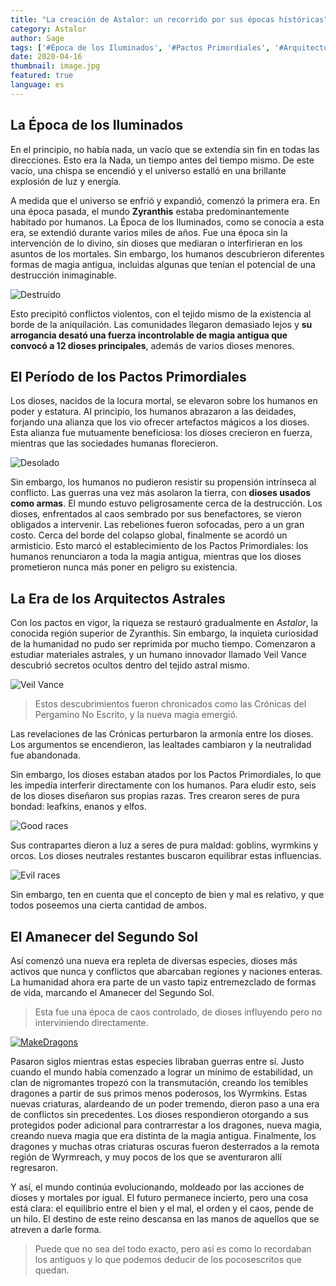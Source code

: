 ```yaml
---
title: "La creación de Astalor: un recorrido por sus épocas históricas"
category: Astalor
author: Sage
tags: ['#Época de los Iluminados', '#Pactos Primordiales', '#Arquitectos Astrales', "#Historia"]
date: 2020-04-16
thumbnail: image.jpg
featured: true
language: es
---
```


## La Época de los Iluminados

En el principio, no había nada, un vacío que se extendía sin fin en todas las direcciones. Esto era la Nada, un tiempo antes del tiempo mismo. De este vacío, una chispa se encendió y el universo estalló en una brillante explosión de luz y energía.

A medida que el universo se enfrió y expandió, comenzó la primera era. En una época pasada, el mundo **Zyranthis** estaba predominantemente habitado por humanos. La Época de los Iluminados, como se conocía a esta era, se extendió durante varios miles de años. Fue una época sin la intervención de lo divino, sin dioses que mediaran o interfirieran en los asuntos de los mortales. Sin embargo, los humanos descubrieron diferentes formas de magia antigua, incluidas algunas que tenían el potencial de una destrucción inimaginable. 

![Destruido](https://i.imgur.com/3ACVFUZ.png?align=left&height=300&width=250)

Esto precipitó conflictos violentos, con el tejido mismo de la existencia al borde de la aniquilación. Las comunidades llegaron demasiado lejos y **su arrogancia desató una fuerza incontrolable de magia antigua que convocó a 12 dioses principales**, además de varios dioses menores.

## El Período de los Pactos Primordiales

Los dioses, nacidos de la locura mortal, se elevaron sobre los humanos en poder y estatura. Al principio, los humanos abrazaron a las deidades, forjando una alianza que los vio ofrecer artefactos mágicos a los dioses. Esta alianza fue mutuamente beneficiosa: los dioses crecieron en fuerza, mientras que las sociedades humanas florecieron. 

![Desolado](https://i.imgur.com/ua1uWII.png)

Sin embargo, los humanos no pudieron resistir su propensión intrínseca al conflicto. Las guerras una vez más asolaron la tierra, con **dioses usados como armas**. El mundo estuvo peligrosamente cerca de la destrucción. Los dioses, enfrentados al caos sembrado por sus benefactores, se vieron obligados a intervenir. Las rebeliones fueron sofocadas, pero a un gran costo. Cerca del borde del colapso global, finalmente se acordó un armisticio. Esto marcó el establecimiento de los Pactos Primordiales: los humanos renunciaron a toda la magia antigua, mientras que los dioses prometieron nunca más poner en peligro su existencia.

## La Era de los Arquitectos Astrales

Con los pactos en vigor, la riqueza se restauró gradualmente en *Astalor*, la conocida región superior de Zyranthis. Sin embargo, la inquieta curiosidad de la humanidad no pudo ser reprimida por mucho tiempo. Comenzaron a estudiar materiales astrales, y un humano innovador llamado Veil Vance descubrió secretos ocultos dentro del tejido astral mismo.

![Veil Vance](https://i.imgur.com/v0etStB.png)

> Estos descubrimientos fueron chronicados como las Crónicas del Pergamino No Escrito, y la nueva magia emergió.

Las revelaciones de las Crónicas perturbaron la armonía entre los dioses. Los argumentos se encendieron, las lealtades cambiaron y la neutralidad fue abandonada. 

Sin embargo, los dioses estaban atados por los Pactos Primordiales, lo que les impedía interferir directamente con los humanos. Para eludir esto, seis de los dioses diseñaron sus propias razas. Tres crearon seres de pura bondad: leafkins, enanos y elfos. 

![Good races](https://i.imgur.com/bd3QjIs.png)

Sus contrapartes dieron a luz a seres de pura maldad: goblins, wyrmkins y orcos. Los dioses neutrales restantes buscaron equilibrar estas influencias.

![Evil races](https://i.imgur.com/6A0b8r2.png)

Sin embargo, ten en cuenta que el concepto de bien y mal es relativo, y que todos poseemos una cierta cantidad de ambos.

## El Amanecer del Segundo Sol

Así comenzó una nueva era repleta de diversas especies, dioses más activos que nunca y conflictos que abarcaban regiones y naciones enteras. La humanidad ahora era parte de un vasto tapiz entremezclado de formas de vida, marcando el Amanecer del Segundo Sol.

> Esta fue una época de caos controlado, de dioses influyendo pero no interviniendo directamente.

[![MakeDragons](https://i.imgur.com/4demPFq.png)](https://i.imgur.com/4demPFq.png)

Pasaron siglos mientras estas especies libraban guerras entre sí. Justo cuando el mundo había comenzado a lograr un mínimo de estabilidad, un clan de nigromantes tropezó con la transmutación, creando los temibles dragones a partir de sus primos menos poderosos, los Wyrmkins. Estas nuevas criaturas, alardeando de un poder tremendo, dieron paso a una era de conflictos sin precedentes. Los dioses respondieron otorgando a sus protegidos poder adicional para contrarrestar a los dragones, nueva magia, creando nueva magia que era distinta de la magia antigua. Finalmente, los dragones y muchas otras criaturas oscuras fueron desterrados a la remota región de Wyrmreach, y muy pocos de los que se aventuraron allí regresaron.

Y así, el mundo continúa evolucionando, moldeado por las acciones de dioses y mortales por igual. El futuro permanece incierto, pero una cosa está clara: el equilibrio entre el bien y el mal, el orden y el caos, pende de un hilo. El destino de este reino descansa en las manos de aquellos que se atreven a darle forma.

> Puede que no sea del todo exacto, pero así es como lo recordaban los antiguos y lo que podemos deducir de los pocosescritos que quedan.